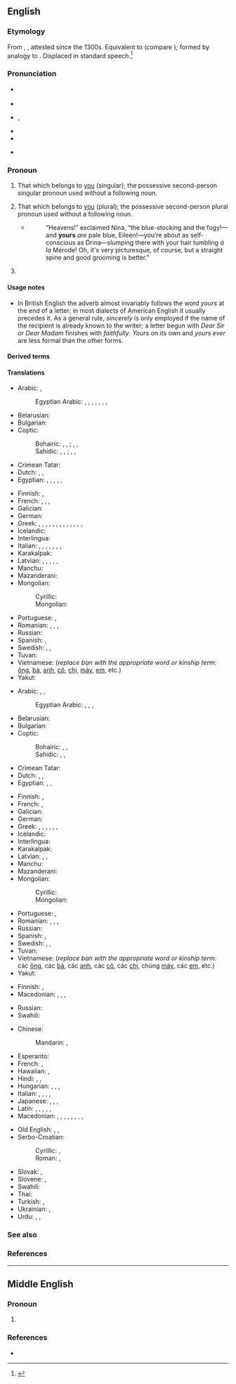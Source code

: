 {{also|Yours|your's}}
==English==
{{wikipedia}}

===Etymology===
From {{inh|en|enm|youres}}, {{m|enm|ȝoures}}, attested since the 1300s. Equivalent to {{af|en|your|-s}} (compare {{m|en|-'s}}); formed by analogy to {{m|en|his}}. Displaced {{m|en|yourn}} in standard speech.<ref>{{R:Etymonline}}</ref>

===Pronunciation===
* {{a|RP}} {{IPA|en|/jɔː(ɹ)z/}}
* {{rhymes|en|ɔː(ɹ)z}}
* {{a|US}} {{enPR|yôrz}}, {{IPA|en|/jɔːɹz/|/jɚz/|/jɝːz/}}
* {{audio|en|en-us-yours.ogg|Audio (US)}}
* {{rhymes|en|ɔː(ɹ)z}}
* {{homophones|en|yaws}} {{qualifier|in some [[non-rhotic]] accents}}

===Pronoun===
{{head|en|pronoun|cat2=possessive pronouns|cat3=second person pronouns}}

# That which belongs to [[you]] (singular); the possessive second-person singular pronoun used without a following noun.
#: {{ux|en|If this edit is mine, the other must be '''yours'''.&emsp; Their encyclopedia is good, but '''yours''' is even better.&emsp; {{nowrap|It’s all '''yours'''.}}}}
# That which belongs to [[you]] (plural); the possessive second-person plural pronoun used without a following noun.
#* {{RQ:Chmbrs YngrSt|IX}}
#*: “Heavens!” exclaimed Nina, “the blue-stocking and the fogy!—and '''yours''' ''are'' pale blue, Eileen!—you’re about as self-conscious as Drina—slumping there with your hair tumbling ''à la'' Mérode! Oh, it's very picturesque, of course, but a straight spine and good grooming is better.{{nb...}}”
# {{non-gloss definition|Written at the end of a letter, before the signature.}}
#: {{ux|en|[[yours sincerely|'''Yours''' sincerely]],&emsp; {{nowrap|[[yours faithfully|'''Yours''' faithfully]],}}&emsp; '''Yours''',&emsp; {{nowrap|Sincerely '''yours''',}}}}

====Usage notes====
* In British English the adverb almost invariably follows the word ''yours'' at the end of a letter; in most dialects of American English it usually precedes it. As a general rule, ''sincerely'' is only employed if the name of the recipient is already known to the writer; a letter begun with ''Dear Sir'' or ''Dear Madam'' finishes with ''faithfully''. ''Yours'' on its own and ''yours ever'' are less formal than the other forms.

====Derived terms====
{{der3|en
|both of yours
|up yours
|what's yours
|you scratch my back and I'll scratch yours
|you'll get yours
|yours truly
}}

====Translations====
{{trans-top|possessive pronoun, singular}}
* Arabic: {{t|ar|لَكَ|m}}, {{t|ar|لَكِ|f}} {{qualifier|belonging to one person}}
*: Egyptian Arabic: {{t|arz|لك|tr=lik}}, {{t|arz|بتاعك|m|tr=betaʕak}}, {{t|arz|بتاعتاك|f|tr=betaʕtak}}, {{t|arz|بتوعاك|p|tr=betoʕak}} {{qualifier|owner is male}}, {{t|arz|لك|tr=liki}}, {{t|arz|بتاعك|m|tr=betaʕik}}, {{t|arz|بتاعتاك|f|tr=betaʕtik}}, {{t|arz|بتوعاك|p|tr=betoʕik}} {{qualifier|owner is female}}
* Belarusian: {{t|be|твой}}
* Bulgarian: {{t|bg|твой}}
* Coptic:
*: Bohairic: {{t|cop|ⲫⲱⲕ|m}}, {{t|cop|ⲑⲱⲕ|f}}, {{t|cop|ⲛⲟⲩⲕ|p}} {{qualifier|owner is male}}; {{t|cop|ⲫⲱ|m}}, {{t|cop|ⲑⲱ|f}}, {{t|cop|ⲛⲟⲩ|p}} {{qualifier|owner is female}}
*: Sahidic: {{t|cop|ⲡⲱⲕ|m}}, {{t|cop|ⲧⲱⲕ|f}}, {{t|cop|ⲛⲟⲩⲕ|p}} {{qualifier|owner is male}}; {{t|cop|ⲡⲱ|m}}, {{t|cop|ⲧⲱ|f}}, {{t|cop|ⲛⲟⲩ|p}} {{qualifier|owner is female}}
* Crimean Tatar: {{t|crh|seniñ}}
* Dutch: {{t|nl|het jouwe}}, {{t|nl|de jouwe}}, {{t|nl|van jou}}
* Egyptian: {{t-egy|pꜣy.k|m|h=G40-i-i-k}}, {{t-egy|tꜣy.k|f|h=t-A-i-i-k}}, {{t-egy|nꜣy.k|p|h=n:A-i-i-k}} {{qualifier|owner is male}}, {{t-egy|pꜣy.ṯ|m|h=G40-i-i-T}}, {{t-egy|tꜣy.ṯ|f|h=t-A-i-i-T}}, {{t-egy|nꜣy.ṯ|p|h=n:A-i-i-T}} {{qualifier|owner is female}}
{{trans-mid}}
* Finnish: {{t+|fi|sinun}}, {{t+|fi|Teidän}} {{qualifier|formal}}
* French: {{t+|fr|le tien|m}}, {{t+|fr|la tienne|f}}, {{t+|fr|les tiens|p}}, {{t+|fr|les tiennes|f-p}}
* Galician: {{t|gl|teu|m}}
* German: {{t+|de|deiner}}
* Greek: {{qualifier|familiar forms}} {{t+|el|δικός|alt=δικός σου|m}}, {{t|el|δικιά|alt=δικιά σου|f}}, {{t+|el|δική|alt=δική σου|f}}, {{t|el|δικό|alt=δικό σου|n}}, {{t|el|δικοί|alt=δικοί σου|m-p}}, {{t|el|δικές|alt=δικές σου|f-p}}, {{t|el|δικά|alt=δικά σου|n-p}}, {{qualifier|formal forms}} {{t+|el|δικός|alt=δικός σας|m}}, {{t|el|δικιά|alt=δικιά σας|f}}, {{t+|el|δική|alt=δική σας|f}}, {{t|el|δικό|alt=δικό σας|n}}, {{t|el|δικοί|alt=δικοί σας|m-p}}, {{t|el|δικές|alt=δικές σας|f-p}}, {{t|el|δικά|alt=δικά σας|n-p}}
* Icelandic: {{t+|is|þinn}}
* Interlingua: {{t|ia|tue}}
* Italian: {{t+|it|tuo|m}}, {{t+|it|tua|f}}, {{t+|it|tuoi|m-p}}, {{t+|it|tue|f-p}} {{qualifier|informal}}, {{t|it|Suo|m}}, {{t|it|Sua|f}}, {{t|it|Suoi|m-p}}, {{t|it|Sue|f-p}} {{qualifier|formal}}
* Karakalpak: {{t|kaa|seniki}}
* Latvian: {{t|lv|tavs}}, {{t|lv|tavējs}}, {{t|lv|tavējais}}, {{t|lv|jūsu}} {{qualifier|polite}}, {{t|lv|jūsējs}} {{qualifier|polite}}, {{t|lv|jūsējais}} {{qualifier|polite}}
* Manchu: {{t|mnc|ᠰᡳᠨ᠋ᡳᠩᡤᡝ}}
* Mazanderani: {{t|mzn|تنی|tr=teni}}
* Mongolian:
*: Cyrillic: {{t|mn|ᠴᠢᠨ᠋ᠤᠬᠢ}}
*: Mongolian: {{t|mn|чинийх}}
* Portuguese: {{t|pt|([[o]]) [[teu]]|m}}, {{t|pt|([[o]]) [[seu]]|m}}
* Romanian: {{t+|ro|tău|alt=al tău|m}}, {{t+|ro|ta|alt=a ta|f}}, {{t|ro|tăi|alt=ai tăi|m-p}}, {{t+|ro|tale|alt=ale tale|f-p}}
* Russian: {{t+|ru|твой}}
* Spanish: {{t+|es|tuyo|s}}, {{qualifier|formal}} {{t+|es|suyo}}
* Swedish: {{t+|sv|din|c}}, {{t+|sv|ditt|n}}, {{t+|sv|dina|p}}
* Tuvan: {{t|tyv|сээңии}}
* Vietnamese: {{t|vi|của bạn}} (''replace bạn with the appropriate word or kinship term:'' [[ông]], [[bà]], [[anh]], [[cô]], [[chị]], [[mày]], [[em]], etc.)
* Yakut: {{t|sah|эйиэнэ}}
{{trans-bottom}}

{{trans-top|possessive pronoun, plural}}
* Arabic: {{t|ar|لَكُمَا|m|f}} {{qualifier|belonging to two persons}}, {{t|ar|لَكُم|m}}, {{t+|ar|لَكُن|f}} {{qualifier|belonging to many persons}}
*: Egyptian Arabic: {{t|arz|ليكو|tr=liko}}, {{t|arz|بتاعكو|m|tr=betaʕko}}, {{t|arz|بتاعتكو|f|tr=betaʕetko}}, {{t|arz|بتوعكو|p|tr=betoʕko}} {{qualifier|many owners}}
* Belarusian: {{t|be|ваш}}
* Bulgarian: {{t|bg|ваш}}
* Coptic:
*: Bohairic: {{t|cop|ⲫⲱⲧⲉⲛ|m}}, {{t|cop|ⲑⲱⲧⲉⲛ|f}}, {{t|cop|ⲛⲟⲩⲧⲉⲛ|p}} {{qualifier|many owners}}
*: Sahidic: {{t|cop|ⲡⲱⲧⲉⲛ|m}}, {{t|cop|ⲧⲱⲧⲉⲛ|f}}, {{t|cop|ⲛⲟⲩⲧⲉⲛ|p}} {{qualifier|many owners}}
* Crimean Tatar: {{t|crh|siziñ}}
* Dutch: {{t|nl|het uwe}}, {{t|nl|de uwe}}, {{t|nl|van jullie}}
* Egyptian: {{t-egy|pꜣy.ṯn|m|h=G40-i-i-T:n:Z2}}, {{t-egy|tꜣy.ṯn|f|h=t-A-i-i-T:n:Z2}}, {{t-egy|nꜣy.ṯn|p|h=n:A-i-i-T:n:Z2}}
{{trans-mid}}
* Finnish: {{t+|fi|teidän}}, {{t+|fi|Teidän}} {{qualifier|formal}}
* French: {{t+|fr|les vôtres|p}}, {{t+|fr|les vôtres|f-p}}
* Galician: {{t|gl|voso|m-p}}
* German: {{t+|de|Ihres}}
* Greek: {{t+|el|δικός|alt=δικός σας|m}}, {{t|el|δικιά|alt=δικιά σας|f}}, {{t+|el|δική|alt=δική σας|f}}, {{t|el|δικό|alt=δικό σας|n}}, {{t|el|δικοί|alt=δικοί σας|m-p}}, {{t|el|δικές|alt=δικές σας|f-p}}, {{t|el|δικά|alt=δικά σας|n-p}}
* Icelandic: {{t+|is|ykkar}}
* Interlingua: {{t|ia|vostre}}
* Karakalpak: {{t|kaa|siziki}}
* Latvian: {{t|lv|jūsu}}, {{t|lv|jūsējs}}, {{t|lv|jūsējais}}
* Manchu: {{t|mnc|ᠴᡝᠨ᠋ᡳᠩᡤᡝ}}
* Mazanderani: {{t|mzn|شمنی|tr=šemeni}}
* Mongolian:
*: Cyrillic: {{t|mn|таных}}
*: Mongolian: {{t|mn|ᠲᠠᠨ᠋ᠤᠬᠢ}}
* Portuguese: {{t|pt|([[o]]) [[seu]]|m}}, {{t|pt|([[o]]) [[vosso]]|m}}
* Romanian: {{t+|ro|vostru|alt=al vostru|m}}, {{t|ro|voastră|alt=a voastră|f}}, {{t|ro|voștri|alt=ai voștri|m-p}}, {{t|ro|voastre|alt=ale voastre|f-p}}
* Russian: {{t+check|ru|ваш}}
* Spanish: {{t+|es|vuestro|p}}, {{qualifier|formal}} {{t+|es|suyo}}
* Swedish: {{t+|sv|er|c}}, {{t+|sv|ert|n}}, {{t+|sv|era|p}}
* Tuvan: {{t|tyv|силернии}}
* Vietnamese: {{t|vi|của các bạn}} (''replace bạn with the appropriate word or kinship term:'' các [[ông]], các [[bà]], các [[anh]], các [[cô]], các [[chị]], chúng [[mày]], các [[em]], etc.)
* Yakut: {{t|sah|эһиэнэ}}
{{trans-bottom}}

{{trans-top|sincerely}}
* Finnish: {{t+|fi|kunnioittavasti}} {{qualifier|formal}}, {{t+|fi|terveisin}} {{qualifier|informal}}
* Macedonian: {{t|mk|твој|m|alt=Твој}}, {{t|mk|твоја|f|alt=Тво́ја}} {{qualifier|informal}}, {{t|mk|ваш|m|alt=Ваш}}, {{t|mk|ваша|f|alt=Ва́ша}} {{qualifier|formal}}
{{trans-mid}}
* Russian: {{t+|ru|ваш|alt=Ваш}} {{qualifier|formal}}
* Swahili: {{t+|sw|wako}}
{{trans-bottom}}

{{checktrans-top}}
* Chinese:
*: Mandarin: {{t+check|cmn|你|alt=你的|tr=nǐ-de}}, {{t+check|cmn|您|alt=您的|tr=nín-de}} {{qualifier|formal}}
* Esperanto: {{t-check|eo|la via}}
* French: {{t+check|fr|le vôtre|m}}, {{t+check|fr|la vôtre|f}}
* Hawaiian: {{t-check|haw|ou}}, {{t-check|haw|āu}}
* Hindi: {{qualifier|least formal}} {{t+check|hi|तेरा}}, {{qualifier|formal}} {{t-check|hi|आपका}}, {{qualifier|informal}} {{t+check|hi|तुम्हारा}}
* Hungarian: {{t+check|hu|tiéd}}, {{t+check|hu|tied}}, {{t+check|hu|tiétek}}, {{t+check|hu|tietek}}
* Italian: {{qualifier|formal and informal belonging to multiple people, uncommon formal belonging to one person}} {{t+check|it|vostro|m}}, {{t-check|it|vostra|f}}, {{t-check|it|vostri|m-p}}, {{t-check|it|vostre|f-p}}, {{qualifier|uncommon, very formal belonging to multiple people}} {{t+check|it|Loro|m|f}}
* Japanese: {{qualifier|polite}} {{t-check|ja|あなたのもの|tr=anata-no mono}}, {{qualifier|familiar}} {{t-check|ja|きみのもの|tr=kimi-no mono}}, {{qualifier|polite}} {{t-check|ja|あなたたちのもの|p|tr=anatatachi-no mono}}, {{qualifier|familiar}} {{t-check|ja|きみたちのもの|p|tr=kimitachi-no mono}}
* Latin: {{t+check|la|tuus}}, {{t+check|la|tui}}, {{t+check|la|vestri}}, {{t+check|la|vestrum}}, {{t+check|la|vester}}, {{t+check|la|voster}}
* Macedonian: {{t-check|mk|твој|m}}, {{t-check|mk|тво́ја|f}}, {{t-check|mk|тво́е|n}} {{q|singular, informal}}, {{t-check|mk|ваш|m}}, {{t-check|mk|ва́ша|f}}, {{t-check|mk|ва́ше|n}} {{q|plural}}, {{t-check|mk|ваш|m|alt=Ваш}}, {{t-check|mk|ваша|f|alt=Ва́ша}}, {{t-check|mk|ваше|n|alt=Ваше}} {{q|singular, formal}}
{{trans-mid}}
* Old English: {{t-check|ang|þīn}}, {{t+check|ang|inċer}} {{q|dual}}, {{t-check|ang|ēower|p}}
* Serbo-Croatian:
*: Cyrillic: {{t-check|sh|тво̑ј}}, {{t-check|sh|ва̑ш}} {{qualifier|formal}}
*: Roman: {{t-check|sh|tvȏj}}, {{t+check|sh|vȃš}} {{qualifier|formal}}
* Slovak: {{t+check|sk|tvoj}}, {{t-check|sk|váš}} {{qualifier|formal}}
* Slovene: {{t+check|sl|tvój}}, {{t+check|sl|vàš}} {{qualifier|formal}}
* Swahili: {{t+check|sw|wako}}
* Thai: {{t-check|th|ของคุณ|tr=kŏng kun}}
* Turkish: {{t-check|tr|seninki}}, {{t-check|tr|sizinki}}
* Ukrainian: {{t-check|uk|твій}} {{qualifier|informal}}, {{t+check|uk|ваш}} {{qualifier|formal}}
* Urdu: {{qualifier|least formal}} {{t-check|ur|تیرا|tr=tera}}, {{qualifier|informal}} {{t-check|ur|تمہارا|tr=tumhaara}}, {{qualifier|formal}} {{t-check|ur|آپ کا|tr=aap ka}}
{{trans-bottom}}

===See also===
{{English personal pronouns}}

===References===
<references/>

----

==Middle English==

===Pronoun===
{{head|enm|pronoun}}

# {{alt form|enm|youres}}

===References===
* {{R:MED Online|entry= youres, (pron.) |id=MED54039 |accessdate=21 May 2018}}
